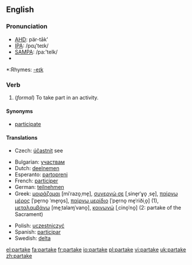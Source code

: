 ==English==

===Pronunciation===
*[[w:AHD|AHD]]: pär-tāk'
*[[w:IPA|IPA]]: /pɑɻ'teɪk/
*[[w:SAMPA|SAMPA]]: /pa:'teIk/
*{{audio|en-us-partake.ogg|Audio (US)}}

*:Rhymes: [[Rhymes:English:-eɪk|-eɪk]]

===Verb===
{{irregverb|'''to partake'''|'''[[partakes]]'''|'''[[partook]]'''|'''[[partaken]]'''|'''[[partaking]]'''}}

# {{intransitive}} (''formal'') To take part in an activity.

====Synonyms====
*[[participate]]

====Translations====
{{trans-top|to take part in an activity}}
*Czech: [[účastnit]] see
{{trans-mid}}
{{trans-bottom}}
{{top}}
*Bulgarian: [[участвам]]
*Dutch: [[deelnemen]]
*Esperanto: [[partopreni]]
*French: [[participer]]
*German: [[teilnehmen]]
*Greek: [[μοιράζομαι]] [miˈrazo̞ˌme̞], [[συνεργώ σε]] [ˌsine̞rˈɣo̞ ˌse̞], [[παίρνω μέρος]] [ˈpe̞rno̞ ˈme̞ro̞s], [[παίρνω μερίδιο]] [ˈpe̞rno̞ me̞ˈriðiˌo̞] (1), [[μεταλαμβάνω]] [me̞ˌtalaɱˈvano̞], [[κοινωνώ]] [ˌcino̞ˈno̞] (2: partake of the Sacrament)
{{mid}}
*Polish: [[uczestniczyć]]
*Spanish: [[participar]]
*Swedish: [[delta]]
{{bottom}}

[[el:partake]]
[[fa:partake]]
[[fr:partake]]
[[io:partake]]
[[pl:partake]]
[[vi:partake]]
[[uk:partake]]
[[zh:partake]]